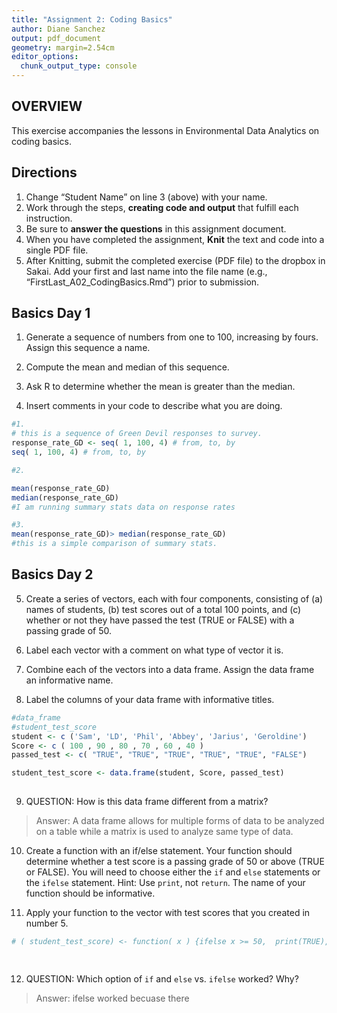 ```yaml
---
title: "Assignment 2: Coding Basics"
author: Diane Sanchez
output: pdf_document
geometry: margin=2.54cm
editor_options: 
  chunk_output_type: console
---
```


## OVERVIEW

This exercise accompanies the lessons in Environmental Data Analytics on coding basics. 

## Directions
1. Change "Student Name" on line 3 (above) with your name.
2. Work through the steps, **creating code and output** that fulfill each instruction.
3. Be sure to **answer the questions** in this assignment document.
4. When you have completed the assignment, **Knit** the text and code into a single PDF file.
5. After Knitting, submit the completed exercise (PDF file) to the dropbox in Sakai. Add your first and last name into the file name (e.g., "FirstLast_A02_CodingBasics.Rmd") prior to submission.



## Basics Day 1

1. Generate a sequence of numbers from one to 100, increasing by fours. Assign this sequence a name. 


2. Compute the mean and median of this sequence. 


3. Ask R to determine whether the mean is greater than the median. 

4. Insert comments in your code to describe what you are doing.


```r
#1.
# this is a sequence of Green Devil responses to survey.  
response_rate_GD <- seq( 1, 100, 4) # from, to, by 
seq( 1, 100, 4) # from, to, by 

#2. 

mean(response_rate_GD)
median(response_rate_GD)
#I am running summary stats data on response rates

#3. 
mean(response_rate_GD)> median(response_rate_GD)
#this is a simple comparison of summary stats. 

```

## Basics Day 2

5. Create a series of vectors, each with four components, consisting of (a) names of students, (b) test scores out of a total 100 points, and (c) whether or not they have passed the test (TRUE or FALSE) with a passing grade of 50.

6. Label each vector with a comment on what type of vector it is.

7. Combine each of the vectors into a data frame. Assign the data frame an informative name.

8. Label the columns of your data frame with informative titles.

```r
#data_frame 
#student_test_score
student <- c ('Sam', 'LD', 'Phil', 'Abbey', 'Jarius', 'Geroldine')
Score <- c ( 100 , 90 , 80 , 70 , 60 , 40 )
passed_test <- c( "TRUE", "TRUE", "TRUE", "TRUE", "TRUE", "FALSE")

student_test_score <- data.frame(student, Score, passed_test)
  
```

9. QUESTION: How is this data frame different from a matrix?

> Answer: A data frame allows for multiple forms of data to be analyzed on a table while a matrix is used to analyze same type of data. 

10. Create a function with an if/else statement. Your function should determine whether a test score is a passing grade of 50 or above (TRUE or FALSE). You will need to choose either the `if` and `else` statements or the `ifelse` statement. Hint: Use `print`, not `return`. The name of your function should be informative.

11. Apply your function to the vector with test scores that you created in number 5. 

```r

# ( student_test_score) <- function( x ) {ifelse x >= 50,  print(TRUE), print(FALSE)}

  
```

12. QUESTION: Which option of `if` and `else` vs. `ifelse` worked? Why?

>  Answer: ifelse worked becuase there 
